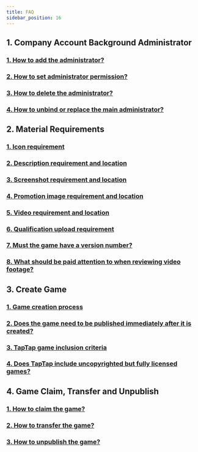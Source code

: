 ```yaml
---
title: FAQ
sidebar_position: 16
---
```



## **1. Company Account Background Administrator**

### [<FaqLink>1. How to add the administrator?</FaqLink>](/store/)

### [<FaqLink>2. How to set administrator permission?</FaqLink>](/store/)

### [<FaqLink>3. How to delete the administrator?</FaqLink>](/store/)

### [<FaqLink>4. How to unbind or replace the main administrator?</FaqLink>](/store/)

## **2. Material Requirements**

### [<FaqLink>1. Icon requirement</FaqLink>](/store/store-material/)

### [<FaqLink>2. Description requirement and location</FaqLink>](/store/store-material/)

### [<FaqLink>3. Screenshot requirement and location</FaqLink>](/store/store-material/)

### [<FaqLink>4. Promotion image requirement and location</FaqLink>](/store/store-material/)

### [<FaqLink>5. Video requirement and location</FaqLink>](/store/store-material/)

### [<FaqLink>6. Qualification upload requirement</FaqLink>](/store/store-material/)

### [<FaqLink>7. Must the game have a version number?</FaqLink>](/store/store-material/)

### [<FaqLink>8. What should be paid attention to when reviewing video footage?</FaqLink>](/store/store-material/)

## **3. Create Game**

### [<FaqLink>1. Game creation process</FaqLink>](/store/store-creategame/)

### [<FaqLink>2. Does the game need to be published immediately after it is created?</FaqLink>](/store/store-creategame/)

### [<FaqLink>3. TapTap game inclusion criteria</FaqLink>](/store/store-creategame/)

### [<FaqLink>4. Does TapTap include uncopyrighted but fully licensed games?</FaqLink>](/store/store-material/)

## **4. Game Claim, Transfer and Unpublish**

### [<FaqLink>1. How to claim the game?</FaqLink>](/store/store-creategame/)

### [<FaqLink>2. How to transfer the game?</FaqLink>](/store/store-creategame/)

### [<FaqLink>3. How to unpublish the game?</FaqLink>](/store/store-creategame/)
